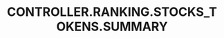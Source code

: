 ---
title: 'CONTROLLER.RANKING.STOCKS_TOKENS.SUMMARY'
openapi: '/en/api-reference/openapi-en.json GET /ranking/{chain}/stocks'
---